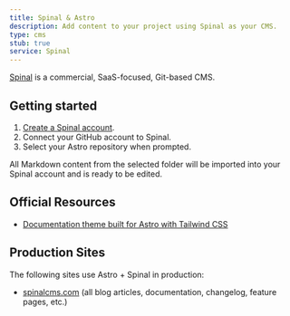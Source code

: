 ```yaml
---
title: Spinal & Astro
description: Add content to your project using Spinal as your CMS.
type: cms
stub: true
service: Spinal
---
```


[Spinal](https://spinalcms.com/cms-for-astro/) is a commercial, SaaS-focused, Git-based CMS.

## Getting started

1. [Create a Spinal account](https://spinalcms.com/signup/).
2. Connect your GitHub account to Spinal.
3. Select your Astro repository when prompted.

All Markdown content from the selected folder will be imported into your Spinal account and is ready to be edited.

## Official Resources
- [Documentation theme built for Astro with Tailwind CSS](https://spinalcms.com/resources/astro-documentation-theme-with-tailwind-css/)
## Production Sites

The following sites use Astro + Spinal in production:

- [spinalcms.com](https://spinalcms.com/) (all blog articles, documentation, changelog, feature pages, etc.)
